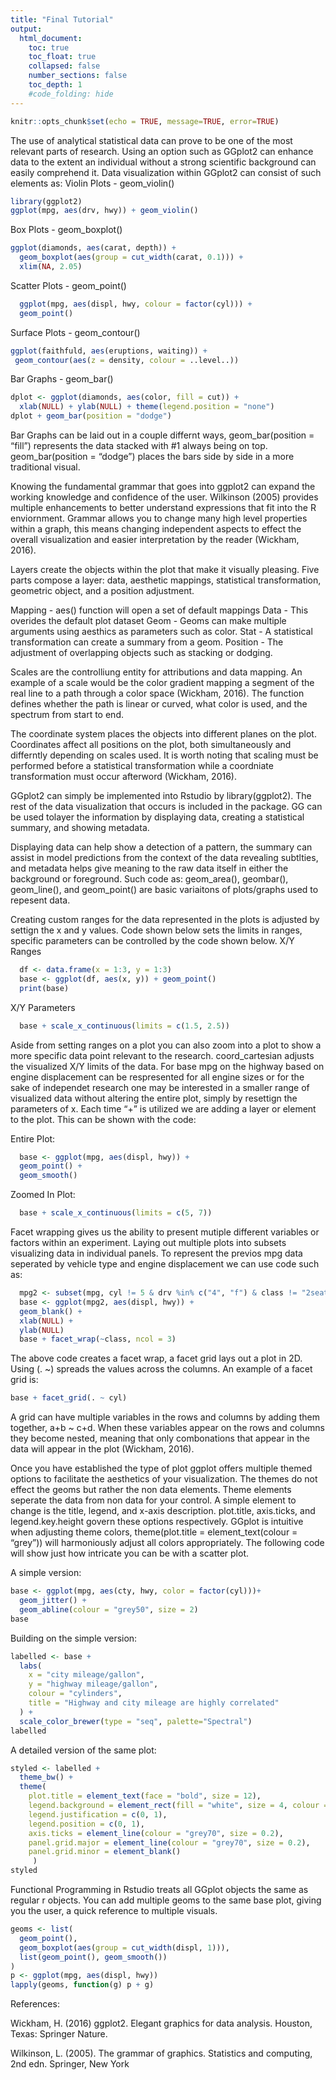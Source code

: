 ```yaml
---
title: "Final Tutorial"
output:
  html_document:
    toc: true
    toc_float: true
    collapsed: false
    number_sections: false
    toc_depth: 1
    #code_folding: hide
---
```



```r
knitr::opts_chunk$set(echo = TRUE, message=TRUE, error=TRUE)
```

  The use of analytical statistical data can prove to be one of the most relevant parts of research. Using an option such as GGplot2 can enhance data to the extent an individual without a strong scientific background can easily comprehend it. Data visualization within GGplot2 can consist of such elements as: 
  Violin Plots - geom_violin()
```r
library(ggplot2)
ggplot(mpg, aes(drv, hwy)) + geom_violin()
```
  Box Plots - geom_boxplot()
```r
ggplot(diamonds, aes(carat, depth)) +
  geom_boxplot(aes(group = cut_width(carat, 0.1))) +
  xlim(NA, 2.05)
```
  Scatter Plots - geom_point()
```r
  ggplot(mpg, aes(displ, hwy, colour = factor(cyl))) +
  geom_point()
```
  Surface Plots - geom_contour()
```r
ggplot(faithfuld, aes(eruptions, waiting)) +
 geom_contour(aes(z = density, colour = ..level..))
```
  Bar Graphs - geom_bar()
```r
dplot <- ggplot(diamonds, aes(color, fill = cut)) +
  xlab(NULL) + ylab(NULL) + theme(legend.position = "none")
dplot + geom_bar(position = "dodge")
```
  Bar Graphs can be laid out in a couple differnt ways, geom_bar(position = "fill") represents the data stacked with #1 always being on top. geom_bar(position = "dodge") places the bars side by side in a more traditional visual. 
  
  Knowing the fundamental grammar that goes into ggplot2 can expand the working knowledge and confidence of the user. Wilkinson (2005) provides multiple enhancements to better understand expressions that fit into the R enviornment. Grammar allows you to change many high level properties within a graph, this means changing independent aspects to effect the overall visualization and easier interpretation by the reader (Wickham, 2016). 
  
  Layers create the objects within the plot that make it visually pleasing. Five parts compose a layer: data, aesthetic mappings, statistical transformation, geometric object, and a position adjustment. 
  
  Mapping - aes() function will open a set of default mappings
  Data - This overides the default plot dataset
  Geom - Geoms can make multiple arguments using aesthics as parameters such as color.
  Stat - A statistical transformation can create a summary from a geom.
  Position - The adjustment of overlapping objects such as stacking or dodging. 
  
  Scales are the controlliung entity for attributions and data mapping. An example of a scale would be the color gradient mapping a segment of the real line to a path through a color space (Wickham, 2016). The function defines whether the path is linear or curved, what color is used, and the spectrum from start to end.
  
  The coordinate system places the objects into different planes on the plot. Coordinates affect all positions on the plot, both simultaneously and differntly depending on scales used. It is worth noting that scaling must be performed before a statistical transformation while a coordniate transformation must occur afterword (Wickham, 2016). 
  
  GGplot2 can simply be implemented into Rstudio by library(ggplot2). The rest of the data visualization that occurs is included in the package. GG can be used tolayer the information by displaying data, creating a statistical summary, and showing metadata. 
  
  Displaying data can help show a detection of a pattern, the summary can assist in model predictions from the context of the data revealing subtlties, and metadata helps give meaning to the raw data itself in either the background or foreground. Such code as: geom_area(), geombar(), geom_line(), and geom_point() are basic variaitons of plots/graphs used to repesent data. 
  
  Creating custom ranges for the data represented in the plots is adjusted by settign the x and y values. Code shown below sets the limits in ranges, specific parameters can be controlled by the code shown below. 
 X/Y Ranges 
```r
  df <- data.frame(x = 1:3, y = 1:3)
  base <- ggplot(df, aes(x, y)) + geom_point()
  print(base)
```  
 X/Y Parameters
```r
  base + scale_x_continuous(limits = c(1.5, 2.5))
```  
  Aside from setting ranges on a plot you can also zoom into a plot to show a more specific data point relevant to the research. coord_cartesian adjusts the visualized X/Y limits of the data. For base mpg on the highway based on engine displacement can be respresented for all engine sizes or for the sake of independet research one may be interested in a smaller range of visualized data without altering the entire plot, simply by resettign the parameters of x. Each time "+" is utilized we are adding a layer or element to the plot. This can be shown with the code:
  
  Entire Plot:
```r
  base <- ggplot(mpg, aes(displ, hwy)) +
  geom_point() +
  geom_smooth()
```
  Zoomed In Plot:
```r
  base + scale_x_continuous(limits = c(5, 7))
```
  Facet wrapping gives us the ability to present mutiple different variables or factors within an experiment. Laying out multiple plots into subsets visualizing data in individual panels. To represent the previos mpg data seperated by vehicle type and engine displacement we can use code such as:

```r
  mpg2 <- subset(mpg, cyl != 5 & drv %in% c("4", "f") & class != "2seater")
  base <- ggplot(mpg2, aes(displ, hwy)) +
  geom_blank() +
  xlab(NULL) +
  ylab(NULL)
  base + facet_wrap(~class, ncol = 3)
```

  The above code creates a facet wrap, a facet grid lays out a plot in 2D. Using (. ~) spreads the values across the columns. An example of a facet grid is:
```r
base + facet_grid(. ~ cyl)
```
  A grid can have multiple variables in the rows and columns by adding them together, a+b ~ c+d. When these variables appear on the rows and columns they become nested, meaning that only combonations that appear in the data will appear in the plot (Wickham, 2016). 
  
  Once you have established the type of plot ggplot offers multiple themed options to facilitate the aesthetics of your visualization. The themes do not effect the geoms but rather the non data elements. Theme elements seperate the data from non data for your control. A simple element to change is the title, legend, and x-axis description. plot.title, axis.ticks, and legend.key.height govern these options respectively. GGplot is intuitive when adjusting theme colors, theme(plot.title = element_text(colour = "grey")) will harmoniously adjust all colors appropriately. The following code will show just how intricate you can be with a scatter plot. 
  
  A simple version:
```r
base <- ggplot(mpg, aes(cty, hwy, color = factor(cyl)))+
  geom_jitter() +
  geom_abline(colour = "grey50", size = 2)
base
```
Building on the simple version:
```r
labelled <- base +
  labs(
    x = "city mileage/gallon",
    y = "highway mileage/gallon",
    colour = "cylinders",
    title = "Highway and city mileage are highly correlated"
  ) +
  scale_color_brewer(type = "seq", palette="Spectral")
labelled
```

  A detailed version of the same plot:
```r
styled <- labelled +
  theme_bw() +
  theme(
    plot.title = element_text(face = "bold", size = 12),
    legend.background = element_rect(fill = "white", size = 4, colour = "white"),
    legend.justification = c(0, 1),
    legend.position = c(0, 1),
    axis.ticks = element_line(colour = "grey70", size = 0.2),
    panel.grid.major = element_line(colour = "grey70", size = 0.2),
    panel.grid.minor = element_blank()
     )
styled
```

  Functional Programming in Rstudio treats all GGplot objects the same as regular r objects. You can add multiple geoms to the same base plot, giving you the user, a quick reference to multiple visuals. 
```r
geoms <- list(
  geom_point(),
  geom_boxplot(aes(group = cut_width(displ, 1))),
  list(geom_point(), geom_smooth())
)
p <- ggplot(mpg, aes(displ, hwy))
lapply(geoms, function(g) p + g)
```

  
References:

Wickham, H. (2016) ggplot2. Elegant graphics for data analysis. Houston, Texas: Springer Nature. 

Wilkinson, L. (2005). The grammar of graphics. Statistics and computing, 2nd edn. Springer, New York